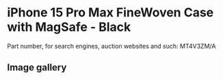 
# iPhone 15 Pro Max FineWoven Case with MagSafe - Black

Part number, for search engines, auction websites and such: MT4V3ZM/A

## Image gallery

<div style={{ width: "768px" }}>
  <GalleryComponent
    images={[
      {
        original: "/everysource/MT4V3.webp",
        thumbnail: "/everypreview/MT4V3.webp",
      },
      {
        original: "/everysource/MT4V3_AV1.webp",
        thumbnail: "/everypreview/MT4V3_AV1.webp",
      },
      {
        original: "/everysource/MT4V3_AV2.webp",
        thumbnail: "/everypreview/MT4V3_AV2.webp",
      },
      {
        original: "/everysource/MT4V3_AV3.webp",
        thumbnail: "/everypreview/MT4V3_AV3.webp",
      }
    ]}
  />
</div>